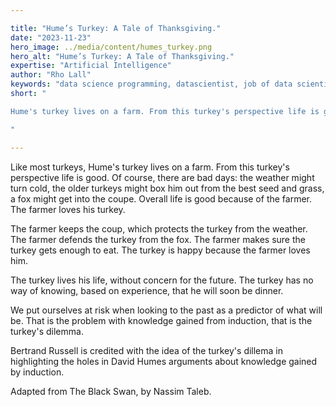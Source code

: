 ```yaml
---

title: "Hume’s Turkey: A Tale of Thanksgiving."
date: "2023-11-23"
hero_image: ../media/content/humes_turkey.png
hero_alt: "Hume’s Turkey: A Tale of Thanksgiving."
expertise: "Artificial Intelligence"
author: "Rho Lall"
keywords: "data science programming, datascientist, job of data scientist, data driven insights, data driven solutions"
short: "

Hume's turkey lives on a farm. From this turkey's perspective life is good. Of course, there are bad days . . .

"

---
```

Like most turkeys, Hume's turkey lives on a farm. From this turkey's perspective life is good. Of course, there are bad days: the weather might turn cold, the older turkeys might box him out from the best seed and grass, a fox might get into the coupe. Overall life is good because of the farmer. The farmer loves his turkey.

The farmer keeps the coup, which protects the turkey from the weather. The farmer defends the turkey from the fox. The farmer makes sure the turkey gets enough to eat. The turkey is happy because the farmer loves him.

The turkey lives his life, without concern for the future. The turkey has no way of knowing, based on experience, that he will soon be dinner.

We put ourselves at risk when looking to the past as a predictor of what will be. That is the problem with knowledge gained from induction, that is the turkey's dilemma. 

Bertrand Russell is credited with the idea of the turkey's dillema in highlighting the holes in David Humes arguments about knowledge gained by induction.

Adapted from The Black Swan, by Nassim Taleb.